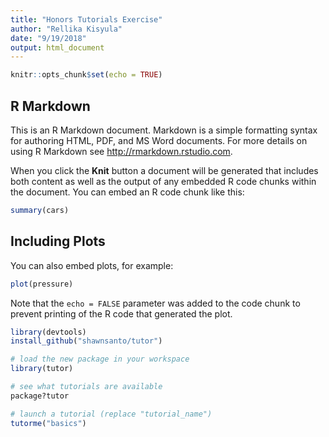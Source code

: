 ```yaml
---
title: "Honors Tutorials Exercise"
author: "Rellika Kisyula"
date: "9/19/2018"
output: html_document
---
```


```r
knitr::opts_chunk$set(echo = TRUE)
```

## R Markdown

This is an R Markdown document. Markdown is a simple formatting syntax for authoring HTML, PDF, and MS Word documents. For more details on using R Markdown see <http://rmarkdown.rstudio.com>.

When you click the **Knit** button a document will be generated that includes both content as well as the output of any embedded R code chunks within the document. You can embed an R code chunk like this:

```r
summary(cars)
```

## Including Plots

You can also embed plots, for example:

```r
plot(pressure)
```

Note that the `echo = FALSE` parameter was added to the code chunk to prevent printing of the R code that generated the plot.

```r
library(devtools)
install_github("shawnsanto/tutor")
```
```r
# load the new package in your workspace
library(tutor)
```

```r
# see what tutorials are available
package?tutor
```

```r
# launch a tutorial (replace "tutorial_name")
tutorme("basics")
```
